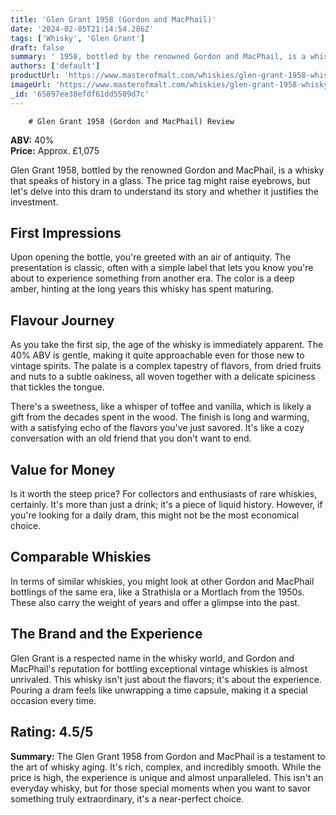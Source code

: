 ```yaml
---
title: 'Glen Grant 1958 (Gordon and MacPhail)'
date: '2024-02-05T21:14:54.286Z'
tags: ['Whisky', 'Glen Grant']
draft: false
summary: ' 1958, bottled by the renowned Gordon and MacPhail, is a whisky that speaks of history in a glass. The price tag might raise eyebr...'
authors: ['default']
productUrl: 'https://www.masterofmalt.com/whiskies/glen-grant-1958-whisky/'
imageUrl: 'https://www.masterofmalt.com/whiskies/glen-grant-1958-whisky.jpg'
_id: '65897ee38efdf61dd5509d7c'
---
```


        # Glen Grant 1958 (Gordon and MacPhail) Review

**ABV:** 40%  
**Price:** Approx. £1,075

Glen Grant 1958, bottled by the renowned Gordon and MacPhail, is a whisky that speaks of history in a glass. The price tag might raise eyebrows, but let's delve into this dram to understand its story and whether it justifies the investment.

## First Impressions

Upon opening the bottle, you're greeted with an air of antiquity. The presentation is classic, often with a simple label that lets you know you're about to experience something from another era. The color is a deep amber, hinting at the long years this whisky has spent maturing.

## Flavour Journey

As you take the first sip, the age of the whisky is immediately apparent. The 40% ABV is gentle, making it quite approachable even for those new to vintage spirits. The palate is a complex tapestry of flavors, from dried fruits and nuts to a subtle oakiness, all woven together with a delicate spiciness that tickles the tongue.

There's a sweetness, like a whisper of toffee and vanilla, which is likely a gift from the decades spent in the wood. The finish is long and warming, with a satisfying echo of the flavors you've just savored. It's like a cozy conversation with an old friend that you don't want to end.

## Value for Money

Is it worth the steep price? For collectors and enthusiasts of rare whiskies, certainly. It's more than just a drink; it's a piece of liquid history. However, if you're looking for a daily dram, this might not be the most economical choice.

## Comparable Whiskies

In terms of similar whiskies, you might look at other Gordon and MacPhail bottlings of the same era, like a Strathisla or a Mortlach from the 1950s. These also carry the weight of years and offer a glimpse into the past.

## The Brand and the Experience

Glen Grant is a respected name in the whisky world, and Gordon and MacPhail's reputation for bottling exceptional vintage whiskies is almost unrivaled. This whisky isn't just about the flavors; it's about the experience. Pouring a dram feels like unwrapping a time capsule, making it a special occasion every time.

## Rating: 4.5/5

**Summary:** The Glen Grant 1958 from Gordon and MacPhail is a testament to the art of whisky aging. It's rich, complex, and incredibly smooth. While the price is high, the experience is unique and almost unparalleled. This isn't an everyday whisky, but for those special moments when you want to savor something truly extraordinary, it's a near-perfect choice.
